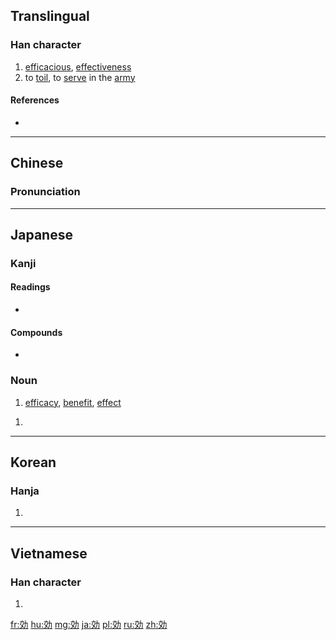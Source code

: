 {{also|效}}
==Translingual==

===Han character===
{{Han char|rn=19|rad=力|as=06|sn=8|four=|canj=YKKS|ids=⿰交力}}

# [[efficacious]], [[effectiveness]]
# to [[toil]], to [[serve]] in the [[army]]

====References====
* {{Han ref|kx=0147.120|dkj=02334|dj=0331.200|hdz=10370.010|uh=52B9|ud=21177}}

----

==Chinese==
{{zh-forms}}

===Pronunciation===
{{zh-pron
|m=xiào
|c=haau6
|mc=y
|oc=y
|ma=
|cat=a,v
}}

----

==Japanese==

===Kanji===
{{ja-kanji|grade=5|rs=力06|style=s|kyu=效}}

====Readings====
* {{ja-readings|goon=[[ぎょう]] (gyō) {{non-joyo-reading}}|kanon=[[こう]] (kō)|kun=[[きく]] (kiku), [[ならう]] (narau), [[いたす]] (itasu)}}

====Compounds====
* {{ja-r|有効|ゆうこう}}

===Noun===
{{ja-noun|こう}}

# [[efficacy]], [[benefit]], [[effect]]

{{ja-noun|かい}}

# {{alternative form of|甲斐|lang=ja}}

----

==Korean==

===Hanja===
{{ko-hanja|hangeul=[[효]]|rv=hyo|mr=hyo}}

# {{defn|lang=ko|sort=力06}}

----

==Vietnamese==

===Han character===
{{vi-readings|rs=力06|hanviet=hiệu}}

# {{defn|lang=vi|sort=力06}}

[[fr:効]]
[[hu:効]]
[[mg:効]]
[[ja:効]]
[[pl:効]]
[[ru:効]]
[[zh:効]]